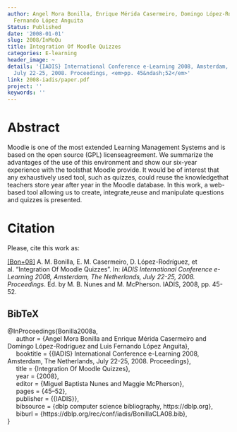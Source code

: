 ```yaml
---
author: Angel Mora Bonilla, Enrique Mérida Casermeiro, Domingo López-Rodríguez, Luis
  Fernando López Anguita
Status: Published
date: '2008-01-01'
slug: 2008/InMoQu
title: Integration Of Moodle Quizzes
categories: E-learning
header_image: ~
details: '{IADIS} International Conference e-Learning 2008, Amsterdam, The Netherlands,
  July 22-25, 2008. Proceedings, <em>pp. 45&ndash;52</em>'
link: 2008-iadis/paper.pdf
project: ''
keywords: ''
---
```



# Abstract


Moodle is one of the most extended Learning Management Systems and is based on the open source (GPL) licenseagreement. We summarize the advantages of the use of this environment and show our six-year experience with the toolsthat Moodle provide. It would be of interest that any exhaustively used tool, such as quizzes, could reuse the knowledgethat teachers store year after year in the Moodle database. In this work, a web-based tool allowing us to create, integrate,reuse and manipulate questions and quizzes is presented.












# Citation
Please, cite this work as:


<a name=bib-Bonilla2008a></a>[[Bon+08]](#cite-Bonilla2008a) A. M. Bonilla, E. M. Casermeiro, D. López-Rodríguez, et al. “Integration Of Moodle Quizzes”. In: _IADIS International Conference e-Learning 2008, Amsterdam, The Netherlands, July 22-25, 2008. Proceedings_. Ed. by M. B. Nunes and M. McPherson. IADIS, 2008, pp. 45-52.

::: {.callout-note appearance="minimal" collapse=true}

## BibTeX

@InProceedings{Bonilla2008a,<br>&nbsp;&nbsp;&nbsp;&nbsp;  author = {Angel Mora Bonilla and Enrique Mérida Casermeiro and Domingo López-Rodríguez and Luis Fernando López Anguita},<br>&nbsp;&nbsp;&nbsp;&nbsp;  booktitle = {{IADIS} International Conference e-Learning 2008, Amsterdam, The Netherlands, July 22-25, 2008. Proceedings},<br>&nbsp;&nbsp;&nbsp;&nbsp;  title = {Integration Of Moodle Quizzes},<br>&nbsp;&nbsp;&nbsp;&nbsp;  year = {2008},<br>&nbsp;&nbsp;&nbsp;&nbsp;  editor = {Miguel Baptista Nunes and Maggie McPherson},<br>&nbsp;&nbsp;&nbsp;&nbsp;  pages = {45--52},<br>&nbsp;&nbsp;&nbsp;&nbsp;  publisher = {{IADIS}},<br>&nbsp;&nbsp;&nbsp;&nbsp;  bibsource = {dblp computer science bibliography, https://dblp.org},<br>&nbsp;&nbsp;&nbsp;&nbsp;  biburl = {https://dblp.org/rec/conf/iadis/BonillaCLA08.bib},<br>}

:::









